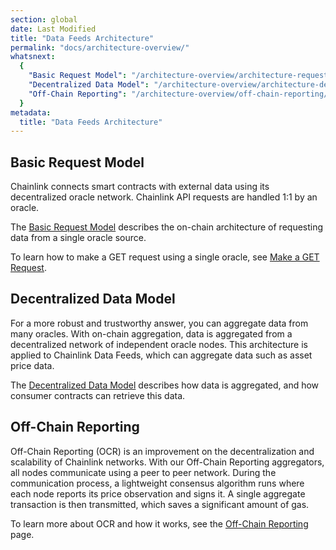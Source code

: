 ```yaml
---
section: global
date: Last Modified
title: "Data Feeds Architecture"
permalink: "docs/architecture-overview/"
whatsnext:
  {
    "Basic Request Model": "/architecture-overview/architecture-request-model/",
    "Decentralized Data Model": "/architecture-overview/architecture-decentralized-model/",
    "Off-Chain Reporting": "/architecture-overview/off-chain-reporting/",
  }
metadata:
  title: "Data Feeds Architecture"
---
```


## Basic Request Model

Chainlink connects smart contracts with external data using its decentralized oracle network. Chainlink API requests are handled 1:1 by an oracle.

The [Basic Request Model](/architecture-overview/architecture-request-model) describes the on-chain architecture of requesting data from a single oracle source.

To learn how to make a GET request using a single oracle, see [Make a GET Request](/any-api/get-request/introduction).

## Decentralized Data Model

For a more robust and trustworthy answer, you can aggregate data from many oracles. With on-chain aggregation, data is aggregated from a decentralized network of independent oracle nodes. This architecture is applied to Chainlink Data Feeds, which can aggregate data such as asset price data.

The [Decentralized Data Model](/architecture-overview/architecture-decentralized-model) describes how data is aggregated, and how consumer contracts can retrieve this data.

## Off-Chain Reporting

Off-Chain Reporting (OCR) is an improvement on the decentralization and scalability of Chainlink networks. With our Off-Chain Reporting aggregators, all nodes communicate using a peer to peer network. During the communication process, a lightweight consensus algorithm runs where each node reports its price observation and signs it. A single aggregate transaction is then transmitted, which saves a significant amount of gas.

To learn more about OCR and how it works, see the [Off-Chain Reporting](/architecture-overview/off-chain-reporting) page.
